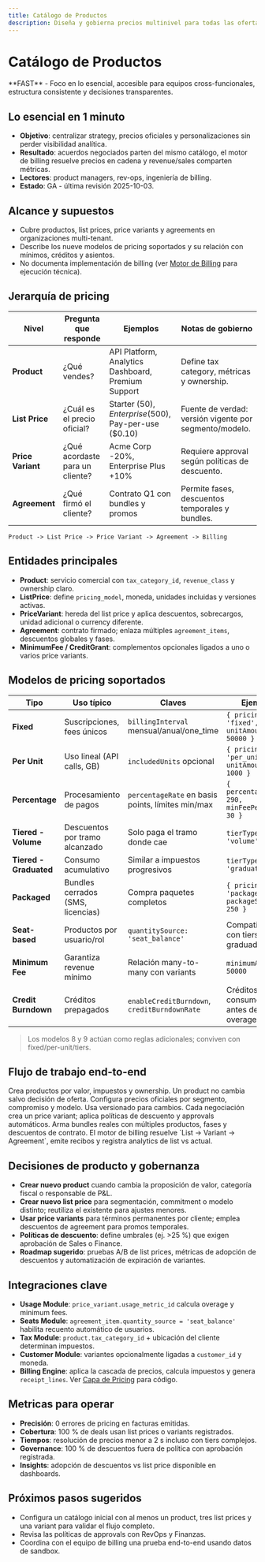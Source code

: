 ```yaml
---
title: Catálogo de Productos
description: Diseña y gobierna precios multinivel para todas las ofertas comerciales
---
```



# Catálogo de Productos

<Callout type="note">
**FAST** - Foco en lo esencial, accesible para equipos cross-funcionales, estructura consistente y decisiones transparentes.
</Callout>

## Lo esencial en 1 minuto

- **Objetivo**: centralizar strategy, precios oficiales y personalizaciones sin perder visibilidad analítica.
- **Resultado**: acuerdos negociados parten del mismo catálogo, el motor de billing resuelve precios en cadena y revenue/sales comparten métricas.
- **Lectores**: product managers, rev-ops, ingeniería de billing.
- **Estado**: GA - última revisión 2025-10-03.

## Alcance y supuestos

- Cubre productos, list prices, price variants y agreements en organizaciones multi-tenant.
- Describe los nueve modelos de pricing soportados y su relación con mínimos, créditos y asientos.
- No documenta implementación de billing (ver [Motor de Billing](/library/core/dev-mode) para ejecución técnica).

## Jerarquía de pricing

| Nivel | Pregunta que responde | Ejemplos | Notas de gobierno |
| --- | --- | --- | --- |
| **Product** | ¿Qué vendes? | API Platform, Analytics Dashboard, Premium Support | Define tax category, métricas y ownership. |
| **List Price** | ¿Cuál es el precio oficial? | Starter ($50), Enterprise ($500), Pay-per-use ($0.10) | Fuente de verdad: versión vigente por segmento/modelo. |
| **Price Variant** | ¿Qué acordaste para un cliente? | Acme Corp -20%, Enterprise Plus +10% | Requiere approval según políticas de descuento. |
| **Agreement** | ¿Qué firmó el cliente? | Contrato Q1 con bundles y promos | Permite fases, descuentos temporales y bundles. |

```
Product -> List Price -> Price Variant -> Agreement -> Billing
```

## Entidades principales

- **Product**: servicio comercial con `tax_category_id`, `revenue_class` y ownership claro.
- **ListPrice**: define `pricing_model`, moneda, unidades incluidas y versiones activas.
- **PriceVariant**: hereda del list price y aplica descuentos, sobrecargos, unidad adicional o currency diferente.
- **Agreement**: contrato firmado; enlaza múltiples `agreement_items`, descuentos globales y fases.
- **MinimumFee / CreditGrant**: complementos opcionales ligados a uno o varios price variants.

## Modelos de pricing soportados

| Tipo | Uso típico | Claves | Ejemplo |
| --- | --- | --- | --- |
| **Fixed** | Suscripciones, fees únicos | `billingInterval` mensual/anual/one_time | `{ pricingModel: 'fixed', unitAmount: 50000 }` |
| **Per Unit** | Uso lineal (API calls, GB) | `includedUnits` opcional | `{ pricingModel: 'per_unit', unitAmount: 1000 }` |
| **Percentage** | Procesamiento de pagos | `percentageRate` en basis points, límites min/max | `{ percentageRate: 290, minFeePerUnit: 30 }` |
| **Tiered - Volume** | Descuentos por tramo alcanzado | Solo paga el tramo donde cae | `tierType: 'volume'` |
| **Tiered - Graduated** | Consumo acumulativo | Similar a impuestos progresivos | `tierType: 'graduated'` |
| **Packaged** | Bundles cerrados (SMS, licencias) | Compra paquetes completos | `{ pricingModel: 'packaged', packageSize: 250 }` |
| **Seat-based** | Productos por usuario/rol | `quantitySource: 'seat_balance'` | Compatibles con tiers graduados |
| **Minimum Fee** | Garantiza revenue mínimo | Relación many-to-many con variants | `minimumAmount: 50000` |
| **Credit Burndown** | Créditos prepagados | `enableCreditBurndown`, `creditBurndownRate` | Créditos se consumen antes de cobrar overage |

> Los modelos 8 y 9 actúan como reglas adicionales; conviven con fixed/per-unit/tiers.

## Flujo de trabajo end-to-end

<Steps>
  <Step title="Definir portafolio">
  Crea productos por valor, impuestos y ownership. Un product no cambia salvo decisión de oferta.
  </Step>
  <Step title="Publicar list prices">
  Configura precios oficiales por segmento, compromiso y modelo. Usa versionado para cambios.
  </Step>
  <Step title="Negociar variantes">
  Cada negociación crea un price variant; aplica políticas de descuento y approvals automáticos.
  </Step>
  <Step title="Firmar agreement">
  Arma bundles reales con múltiples productos, fases y descuentos de contrato.
  </Step>
  <Step title="Facturar y analizar">
  El motor de billing resuelve `List -> Variant -> Agreement`, emite recibos y registra analytics de list vs actual.
  </Step>
</Steps>

## Decisiones de producto y gobernanza

- **Crear nuevo product** cuando cambia la proposición de valor, categoría fiscal o responsable de P&L.
- **Crear nuevo list price** para segmentación, commitment o modelo distinto; reutiliza el existente para ajustes menores.
- **Usar price variants** para términos permanentes por cliente; emplea descuentos de agreement para promos temporales.
- **Políticas de descuento**: define umbrales (ej. >25 %) que exigen aprobación de Sales o Finance.
- **Roadmap sugerido**: pruebas A/B de list prices, métricas de adopción de descuentos y automatización de expiración de variantes.

## Integraciones clave

- **Usage Module**: `price_variant.usage_metric_id` calcula overage y minimum fees.
- **Seats Module**: `agreement_item.quantity_source = 'seat_balance'` habilita recuento automático de usuarios.
- **Tax Module**: `product.tax_category_id` + ubicación del cliente determinan impuestos.
- **Customer Module**: variantes opcionalmente ligadas a `customer_id` y moneda.
- **Billing Engine**: aplica la cascada de precios, calcula impuestos y genera `receipt_lines`. Ver [Capa de Pricing](/library/core/dev-mode) para código.

## Metricas para operar

- **Precisión**: 0 errores de pricing en facturas emitidas.
- **Cobertura**: 100 % de deals usan list prices o variants registrados.
- **Tiempos**: resolución de precios menor a 2 s incluso con tiers complejos.
- **Governance**: 100 % de descuentos fuera de política con aprobación registrada.
- **Insights**: adopción de descuentos vs list price disponible en dashboards.

## Próximos pasos sugeridos

- Configura un catálogo inicial con al menos un product, tres list prices y una variant para validar el flujo completo.
- Revisa las políticas de approvals con RevOps y Finanzas.
- Coordina con el equipo de billing una prueba end-to-end usando datos de sandbox.
